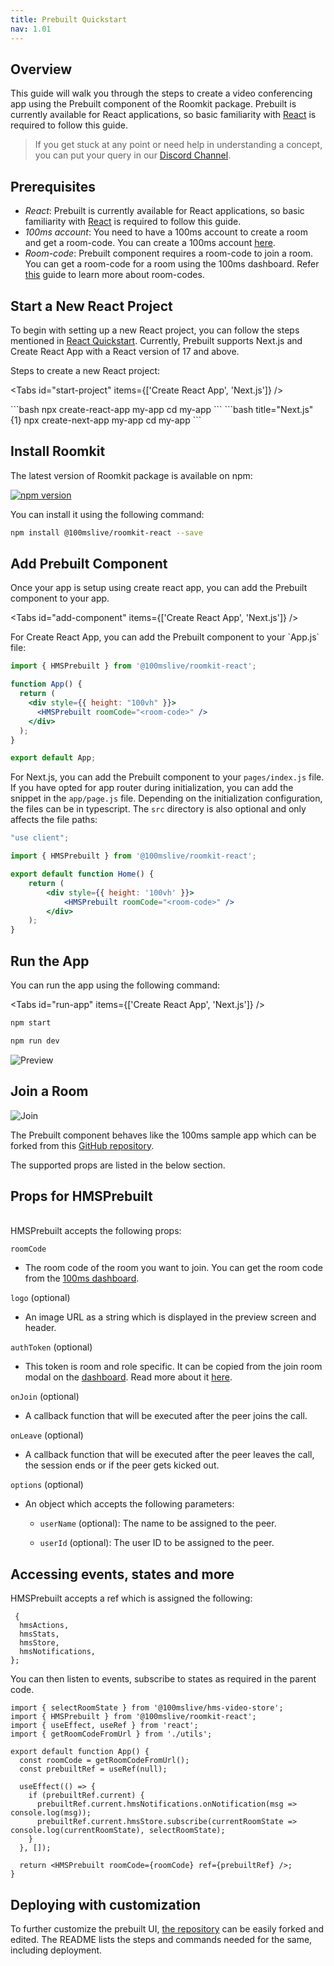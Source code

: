 ```yaml
---
title: Prebuilt Quickstart
nav: 1.01
---
```


## Overview

This guide will walk you through the steps to create a video conferencing app using the Prebuilt component of the Roomkit package.
Prebuilt is currently available for React applications, so basic familiarity with [React](https://reactjs.org/) is required to follow this guide.

> If you get stuck at any point or need help in understanding a concept, you can put your query in our [Discord Channel](https://100ms.live/discord).

## Prerequisites

-   _React_: Prebuilt is currently available for React applications, so basic familiarity with [React](https://reactjs.org/) is required to follow this guide.
-   _100ms account_: You need to have a 100ms account to create a room and get a room-code. You can create a 100ms account [here](https://dashboard.100ms.live/signup).
-   _Room-code_: Prebuilt component requires a room-code to join a room. You can get a room-code for a room using the 100ms dashboard. Refer [this](/get-started/v2/get-started/prebuilt/room-codes/overview) guide to learn more about room-codes.

## Start a New React Project

To begin with setting up a new React project, you can follow the steps mentioned in [React Quickstart](https://reactjs.org/docs/create-a-new-react-app.html#create-react-app).
Currently, Prebuilt supports Next.js and Create React App with a React version of 17 and above.

Steps to create a new React project:

<Tabs id="start-project" items={['Create React App', 'Next.js']} />

<Tab id="start-project-0">
```bash
npx create-react-app my-app
cd my-app
```
</Tab>

<Tab id="start-project-1">
```bash title="Next.js" {1}
npx create-next-app my-app
cd my-app
```
</Tab>


## Install Roomkit


The latest version of Roomkit package is available on npm:

[![npm version](https://badge.fury.io/js/%40100mslive%2Froomkit-react.svg)](https://badge.fury.io/js/%40100mslive%2Froomkit-react)

You can install it using the following command:

```bash
npm install @100mslive/roomkit-react --save
```

## Add Prebuilt Component

Once your app is setup using create react app, you can add the Prebuilt component to your app.

<Tabs id="add-component" items={['Create React App', 'Next.js']} />

<Tab id="add-component-0">
For Create React App, you can add the Prebuilt component to your `App.js` file:

```jsx title="App.js"
import { HMSPrebuilt } from '@100mslive/roomkit-react';

function App() {
  return (
    <div style={{ height: "100vh" }}>
      <HMSPrebuilt roomCode="<room-code>" />
    </div>
  );
}

export default App;
```
</Tab>

<Tab id="add-component-1">

For Next.js, you can add the Prebuilt component to your `pages/index.js` file. If you have opted for app router during initialization, you can add the snippet in the `app/page.js` file. Depending on the initialization configuration, the files can be in typescript. The `src` directory is also optional and only affects the file paths:

```jsx title="pages/index.js"
"use client";

import { HMSPrebuilt } from '@100mslive/roomkit-react';

export default function Home() {
    return (
        <div style={{ height: '100vh' }}>
            <HMSPrebuilt roomCode="<room-code>" />
        </div>
    );
}
```
</Tab>

## Run the App
You can run the app using the following command:

<Tabs id="run-app" items={['Create React App', 'Next.js']} />

<Tab id="run-app-0">



```bash
npm start
```

</Tab>

<Tab id="run-app-1">

```bash
npm run dev
```
</Tab>

![Preview](/docs/v2/prebuilt-preview.png)

## Join a Room

![Join](/docs/v2/prebuilt-room.png)

The Prebuilt component behaves like the 100ms sample app which can be forked from this [GitHub repository](https://github.com/100mslive/100ms-web).

The supported props are listed in the below section.

## Props for HMSPrebuilt

<br />
HMSPrebuilt accepts the following props:

`roomCode` 
- The room code of the room you want to join. You can get the room code from the [100ms dashboard](https://dashboard.100ms.live).

`logo` (optional)
- An image URL as a string which is displayed in the preview screen and header.

`authToken` (optional)
- This token is room and role specific. It can be copied from the join room modal on the [dashboard](https://dashboard.100ms.live). Read more about it [here](/get-started/v2/get-started/security-and-tokens#auth-token-for-client-sdks).

`onJoin` (optional)
- A callback function that will be executed after the peer joins the call. 

`onLeave` (optional)
- A callback function that will be executed after the peer leaves the call, the session ends or if the peer gets kicked out.

`options` (optional)
- An object which accepts the following parameters:
    - `userName` (optional): The name to be assigned to the peer.

    - `userId` (optional): The user ID to be assigned to the peer.

    
## Accessing events, states and more

HMSPrebuilt accepts a ref which is assigned the following:
```
 {
  hmsActions,
  hmsStats,
  hmsStore,
  hmsNotifications,
};
```

You can then listen to events, subscribe to states as required in the parent code.

```
import { selectRoomState } from '@100mslive/hms-video-store';
import { HMSPrebuilt } from '@100mslive/roomkit-react';
import { useEffect, useRef } from 'react';
import { getRoomCodeFromUrl } from './utils';

export default function App() {
  const roomCode = getRoomCodeFromUrl();
  const prebuiltRef = useRef(null);

  useEffect(() => {
    if (prebuiltRef.current) {
      prebuiltRef.current.hmsNotifications.onNotification(msg => console.log(msg));
      prebuiltRef.current.hmsStore.subscribe(currentRoomState => console.log(currentRoomState), selectRoomState);
    }
  }, []);

  return <HMSPrebuilt roomCode={roomCode} ref={prebuiltRef} />;
}
```

## Deploying with customization

To further customize the prebuilt UI, [the repository](https://github.com/100mslive/web-sdks) can be easily forked and edited. The README lists the steps and commands needed for the same, including deployment.
